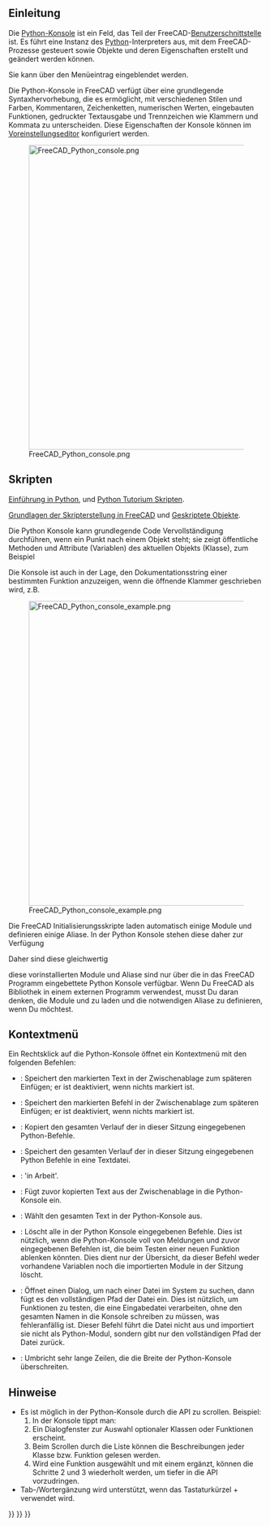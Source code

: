 <languages/>
{{TOCright}}

<span id="Introduction"></span>
== Einleitung ==

Die [[Python console/de|Python-Konsole]] ist ein Feld, das Teil der FreeCAD-[[interface/de|Benutzerschnittstelle]] ist. Es führt eine Instanz des [[Python/de|Python]]-Interpreters aus, mit dem FreeCAD-Prozesse gesteuert sowie Objekte und deren Eigenschaften erstellt und geändert werden können. 

Sie kann über den Menüeintrag {{MenuCommand|Ansicht → Fenster → Python-Konsole}} eingeblendet werden.

Die Python-Konsole in FreeCAD verfügt über eine grundlegende Syntaxhervorhebung, die es ermöglicht, mit verschiedenen Stilen und Farben, Kommentaren, Zeichenketten, numerischen Werten, eingebauten Funktionen, gedruckter Textausgabe und Trennzeichen wie Klammern und Kommata zu unterscheiden. Diese Eigenschaften der Konsole können im [[Preferences_Editor/de|Voreinstellungseditor]] konfiguriert werden.

[[File:FreeCAD_Python_console.png|600px]]

{{Caption|Die Python Konsole zeigt Meldungen an, wenn FreeCAD gerade gestartet wurde.}}

<span id="Scripting"></span>
== Skripten ==

{{Emphasis|Für absolute Anfänger, siehe:}} [[Introduction to Python/de|Einführung in Python]], und [[Python scripting tutorial/de|Python Tutorium Skripten]].

{{Emphasis|Siehe auch:}} [[FreeCAD Scripting Basics/de|Grundlagen der Skripterstellung in FreeCAD]] und [[Scripted objects/de|Geskriptete Objekte]].

Die Python Konsole kann grundlegende Code Vervollständigung durchführen, wenn ein Punkt nach einem Objekt steht; sie zeigt öffentliche Methoden und Attribute (Variablen) des aktuellen Objekts (Klasse), zum Beispiel {{incode|obj.}}

Die Konsole ist auch in der Lage, den Dokumentationsstring einer bestimmten Funktion anzuzeigen, wenn die öffnende Klammer geschrieben wird, z.B. {{incode|function(}}

[[File:FreeCAD_Python_console_example.png|600px]]

{{Caption|Beispiel Python Code, der Objekte in der 3D Ansicht erzeugt.}}

Die FreeCAD Initialisierungsskripte laden automatisch einige Module und definieren einige Aliase. In der Python Konsole stehen diese daher zur Verfügung

{{Code|code=
App = FreeCAD
Gui = FreeCADGui
}}

Daher sind diese gleichwertig

{{Code|code=
App.newDocument()
FreeCAD.newDocument()
}}

{{Emphasis|Hinweis:}} diese vorinstallierten Module und Aliase sind nur über die in das FreeCAD Programm eingebettete Python Konsole verfügbar. Wenn Du FreeCAD als Bibliothek in einem externen Programm verwendest, musst Du daran denken, die Module {{incode|FreeCAD}} und {{incode|FreeCADGui}} zu laden und die notwendigen Aliase zu definieren, wenn Du möchtest.

<span id="Context_menu"></span>
==Kontextmenü==

Ein Rechtsklick auf die Python-Konsole öffnet ein Kontextmenü mit den folgenden Befehlen:
* {{MenuCommand|Kopieren}}: Speichert den markierten Text in der Zwischenablage zum späteren Einfügen; er ist deaktiviert, wenn nichts markiert ist.
* {{MenuCommand|Befehle kopieren}}: Speichert den markierten Befehl in der Zwischenablage zum späteren Einfügen; er ist deaktiviert, wenn nichts markiert ist.
* {{MenuCommand|Verlauf kopieren}}: Kopiert den gesamten Verlauf der in dieser Sitzung eingegebenen Python-Befehle.
* {{MenuCommand|Verlauf speichern unter…}}: Speichert den gesamten Verlauf der in dieser Sitzung eingegebenen Python Befehle in eine Textdatei.
* {{MenuCommand|Verlauf speichern}}: 'in Arbeit'.
* {{MenuCommand|Einfügen}}: Fügt zuvor kopierten Text aus der Zwischenablage in die Python-Konsole ein.
* {{MenuCommand|Alles auswählen}}: Wählt den gesamten Text in der Python-Konsole aus.
* {{MenuCommand|Konsole leeren}}: Löscht alle in der Python Konsole eingegebenen Befehle. Dies ist nützlich, wenn die Python-Konsole voll von Meldungen und zuvor eingegebenen Befehlen ist, die beim Testen einer neuen Funktion ablenken könnten. Dies dient nur der Übersicht, da dieser Befehl weder vorhandene Variablen noch die importierten Module in der Sitzung löscht.
* {{MenuCommand|Dateinamen einfügen…}}: Öffnet einen Dialog, um nach einer Datei im System zu suchen, dann fügt es den vollständigen Pfad der Datei ein. Dies ist nützlich, um Funktionen zu testen, die eine Eingabedatei verarbeiten, ohne den gesamten Namen in die Konsole schreiben zu müssen, was fehleranfällig ist. Dieser Befehl führt die Datei nicht aus und importiert sie nicht als Python-Modul, sondern gibt nur den vollständigen Pfad der Datei zurück.
* {{MenuCommand|Zeilenumbruch}}: Umbricht sehr lange Zeilen, die die Breite der Python-Konsole überschreiten.

<span id="Notes"></span>
==Hinweise==

* Es ist möglich in der Python-Konsole durch die API zu scrollen. Beispiel: 
*# In der Konsole tippt man: {{incode|FreeCAD.}}
*# Ein Dialogfenster zur Auswahl optionaler Klassen oder Funktionen erscheint.
*# Beim Scrollen durch die Liste können die Beschreibungen jeder Klasse bzw. Funktion gelesen werden.
*# Wird eine Funktion ausgewählt und mit einem {{incode|.}} ergänzt, können die Schritte 2 und 3 wiederholt werden, um tiefer in die API vorzudringen.
* Tab-/Wortergänzung wird unterstützt, wenn das Tastaturkürzel {{KEY|Ctrl}}+{{KEY|Space}} verwendet wird. 


{{Interface navi{{#translation:}}}}
{{Std Base navi{{#translation:}}}}
{{Userdocnavi{{#translation:}}}}